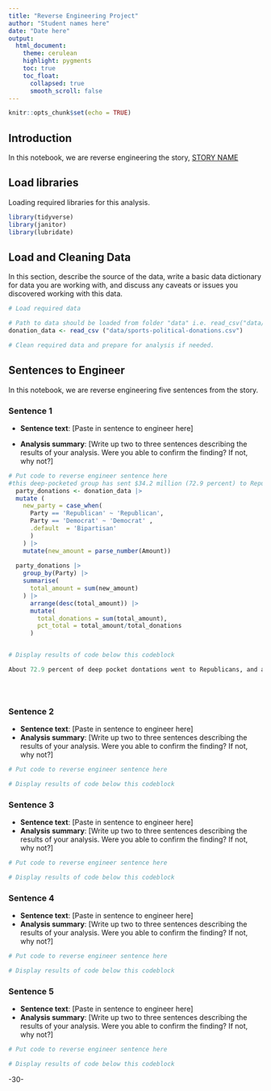 ```yaml
---
title: "Reverse Engineering Project"
author: "Student names here"
date: "Date here"
output:
  html_document:
    theme: cerulean
    highlight: pygments
    toc: true
    toc_float:
      collapsed: true
      smooth_scroll: false
---
```


```r
knitr::opts_chunk$set(echo = TRUE)
```

## Introduction

In this notebook, we are reverse engineering the story, [STORY NAME](STORY%20URL)

## Load libraries

Loading required libraries for this analysis.

```r

library(tidyverse)
library(janitor)
library(lubridate)
```

## Load and Cleaning Data

In this section, describe the source of the data, write a basic data dictionary for data you are working with, and discuss any caveats or issues you discovered working with this data.

```r
# Load required data

# Path to data should be loaded from folder "data" i.e. read_csv("data/name_of_data.csv")
donation_data <- read_csv ("data/sports-political-donations.csv")

# Clean required data and prepare for analysis if needed. 


```

## Sentences to Engineer

In this notebook, we are reverse engineering five sentences from the story.

### Sentence 1

-   **Sentence text**: [Paste in sentence to engineer here]

-   **Analysis summary**: [Write up two to three sentences describing the results of your analysis. Were you able to confirm the finding? If not, why not?]

```r
# Put code to reverse engineer sentence here
#this deep-pocketed group has sent $34.2 million (72.9 percent) to Republican campaigns or super PACs purely supporting Republican causes, compared to $10.1 million (21.5 percent) to Democrats over the past three elections. 
  party_donations <- donation_data |>
  mutate (
    new_party = case_when(
      Party == 'Republican' ~ 'Republican',
      Party == 'Democrat' ~ 'Democrat' ,
      .default  = 'Bipartisan'
      )
    ) |>
    mutate(new_amount = parse_number(Amount))
  
  party_donations |>
    group_by(Party) |>
    summarise(
      total_amount = sum(new_amount)
    ) |>
      arrange(desc(total_amount)) |>
      mutate(
        total_donations = sum(total_amount),
        pct_total = total_amount/total_donations
      )


# Display results of code below this codeblock

About 72.9 percent of deep pocket dontations went to Republicans, and about 21.5 percent went to Deomcrats.A total of 34246016 donated to Republicans and a total of 10113639 donated to Democrats.





```

### Sentence 2

-   **Sentence text**: [Paste in sentence to engineer here]
-   **Analysis summary**: [Write up two to three sentences describing the results of your analysis. Were you able to confirm the finding? If not, why not?]

```r
# Put code to reverse engineer sentence here

# Display results of code below this codeblock

```

### Sentence 3

-   **Sentence text**: [Paste in sentence to engineer here]
-   **Analysis summary**: [Write up two to three sentences describing the results of your analysis. Were you able to confirm the finding? If not, why not?]

```r
# Put code to reverse engineer sentence here

# Display results of code below this codeblock

```

### Sentence 4

-   **Sentence text**: [Paste in sentence to engineer here]
-   **Analysis summary**: [Write up two to three sentences describing the results of your analysis. Were you able to confirm the finding? If not, why not?]

```r
# Put code to reverse engineer sentence here

# Display results of code below this codeblock

```

### Sentence 5

-   **Sentence text**: [Paste in sentence to engineer here]
-   **Analysis summary**: [Write up two to three sentences describing the results of your analysis. Were you able to confirm the finding? If not, why not?]

```r
# Put code to reverse engineer sentence here

# Display results of code below this codeblock

```

-30-
